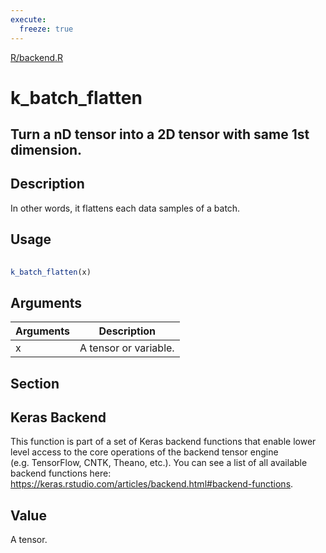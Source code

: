```yaml
---
execute:
  freeze: true
---
```


[R/backend.R](https://github.com/rstudio/keras//blob/main/R/backend.R#L201) 

# k_batch_flatten

## Turn a nD tensor into a 2D tensor with same 1st dimension.

## Description
 In other words, it flattens each data samples of a batch. 


## Usage
```r
 
k_batch_flatten(x) 
```

## Arguments
|Arguments|Description|
|---|---|
| x | A tensor or variable. |


## Section

## Keras Backend

   This function is part of a set of Keras backend functions that enable lower level access to the core operations of the backend tensor engine (e.g. TensorFlow, CNTK, Theano, etc.).  You can see a list of all available backend functions here: [https://keras.rstudio.com/articles/backend.html#backend-functions](https://keras.rstudio.com/articles/backend.html#backend-functions). 

## Value
 A tensor. 




